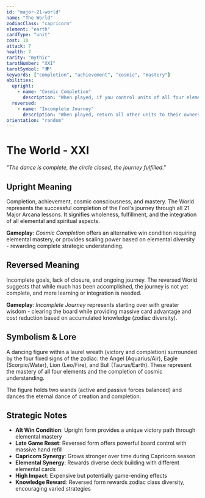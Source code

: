 ```yaml
---
id: "major-21-world"
name: "The World"
zodiacClass: "capricorn"
element: "earth"
cardType: "unit"
cost: 10
attack: 7
health: 7
rarity: "mythic"
tarotNumber: "XXI"
tarotSymbol: "🌍"
keywords: ["completion", "achievement", "cosmic", "mastery"]
abilities:
  upright:
    - name: "Cosmic Completion"
      description: "When played, if you control units of all four elements (Fire, Water, Air, Earth), win the game. Otherwise, gain +X/+X where X is the number of different elements among units you control."
  reversed:
    - name: "Incomplete Journey"
      description: "When played, return all other units to their owners' hands. Draw cards equal to units returned. Costs 2 less for each different zodiac class among cards in your hand."
orientation: "random"
---
```


# The World - XXI

*"The dance is complete, the circle closed, the journey fulfilled."*

## Upright Meaning
Completion, achievement, cosmic consciousness, and mastery. The World represents the successful completion of the Fool's journey through all 21 Major Arcana lessons. It signifies wholeness, fulfillment, and the integration of all elemental and spiritual aspects.

**Gameplay**: *Cosmic Completion* offers an alternative win condition requiring elemental mastery, or provides scaling power based on elemental diversity - rewarding complete strategic understanding.

## Reversed Meaning
Incomplete goals, lack of closure, and ongoing journey. The reversed World suggests that while much has been accomplished, the journey is not yet complete, and more learning or integration is needed.

**Gameplay**: *Incomplete Journey* represents starting over with greater wisdom - clearing the board while providing massive card advantage and cost reduction based on accumulated knowledge (zodiac diversity).

## Symbolism & Lore
A dancing figure within a laurel wreath (victory and completion) surrounded by the four fixed signs of the zodiac: the Angel (Aquarius/Air), Eagle (Scorpio/Water), Lion (Leo/Fire), and Bull (Taurus/Earth). These represent the mastery of all four elements and the completion of cosmic understanding.

The figure holds two wands (active and passive forces balanced) and dances the eternal dance of creation and completion.

## Strategic Notes
- **Alt Win Condition**: Upright form provides a unique victory path through elemental mastery
- **Late Game Reset**: Reversed form offers powerful board control with massive hand refill
- **Capricorn Synergy**: Grows stronger over time during Capricorn season
- **Elemental Synergy**: Rewards diverse deck building with different elemental cards
- **High Impact**: Expensive but potentially game-ending effects
- **Knowledge Reward**: Reversed form rewards zodiac class diversity, encouraging varied strategies